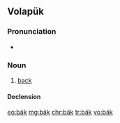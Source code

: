 {{also|bak|Bak|BAK|Bäk|bąk|bak'|b'ak|Appendix:Variations of "bak"}}
==Volapük==

===Pronunciation===
* {{IPA|[bɛk]|lang=vo}}

===Noun===
{{vo-noun}}

# [[back]]

====Declension====
{{vo-decl-noun}}

[[eo:bäk]]
[[mg:bäk]]
[[chr:bäk]]
[[tr:bäk]]
[[vo:bäk]]